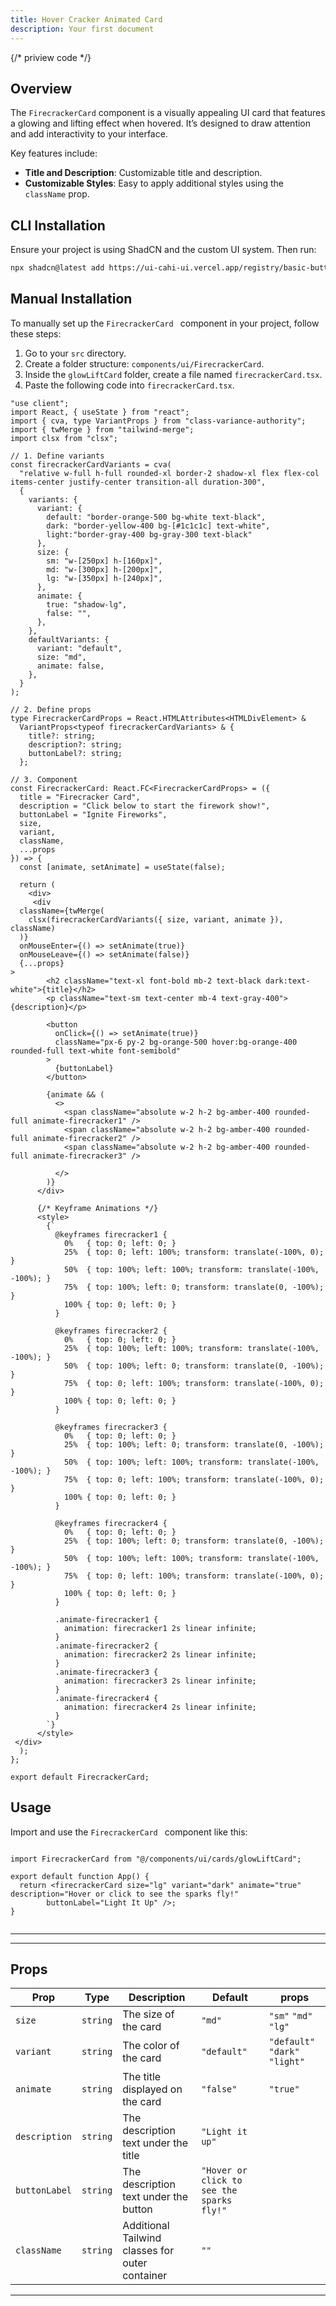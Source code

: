 ```yaml
---
title: Hover Cracker Animated Card
description: Your first document
---
```

{/* priview code  */}


## Overview

The `FirecrackerCard` component is a visually appealing UI card that features a glowing and lifting effect when hovered. It’s designed to draw attention and add interactivity to your interface.

Key features include:

- **Title and Description**: Customizable title and description.
- **Customizable Styles**: Easy to apply additional styles using the `className` prop.


<ComponentPreview code={FirecrackerCard}>
  <FireCrackerAnimatedCard></FireCrackerAnimatedCard>
</ComponentPreview>

## CLI Installation

Ensure your project is using ShadCN and the custom UI system. Then run:

```bash
npx shadcn@latest add https://ui-cahi-ui.vercel.app/registry/basic-button.json

```
## Manual Installation

To manually set up the `FirecrackerCard ` component in your project, follow these steps:

1. Go to your `src` directory.
2. Create a folder structure: `components/ui/FirecrackerCard`.
3. Inside the `glowLiftCard` folder, create a file named `firecrackerCard.tsx`.
4. Paste the following code into `firecrackerCard.tsx`.

```tsx
"use client";
import React, { useState } from "react";
import { cva, type VariantProps } from "class-variance-authority";
import { twMerge } from "tailwind-merge";
import clsx from "clsx";

// 1. Define variants
const firecrackerCardVariants = cva(
  "relative w-full h-full rounded-xl border-2 shadow-xl flex flex-col items-center justify-center transition-all duration-300",
  {
    variants: {
      variant: {
        default: "border-orange-500 bg-white text-black",
        dark: "border-yellow-400 bg-[#1c1c1c] text-white",
        light:"border-gray-400 bg-gray-300 text-black"
      },
      size: {
        sm: "w-[250px] h-[160px]",
        md: "w-[300px] h-[200px]",
        lg: "w-[350px] h-[240px]",
      },
      animate: {
        true: "shadow-lg",
        false: "",
      },
    },
    defaultVariants: {
      variant: "default",
      size: "md",
      animate: false,
    },
  }
);

// 2. Define props
type FirecrackerCardProps = React.HTMLAttributes<HTMLDivElement> &
  VariantProps<typeof firecrackerCardVariants> & {
    title?: string;
    description?: string;
    buttonLabel?: string;
  };

// 3. Component
const FirecrackerCard: React.FC<FirecrackerCardProps> = ({
  title = "Firecracker Card",
  description = "Click below to start the firework show!",
  buttonLabel = "Ignite Fireworks",
  size,
  variant,
  className,
  ...props
}) => {
  const [animate, setAnimate] = useState(false);

  return (
    <div>
     <div
  className={twMerge(
    clsx(firecrackerCardVariants({ size, variant, animate }), className)
  )}
  onMouseEnter={() => setAnimate(true)}
  onMouseLeave={() => setAnimate(false)}
  {...props}
>
        <h2 className="text-xl font-bold mb-2 text-black dark:text-white">{title}</h2>
        <p className="text-sm text-center mb-4 text-gray-400">{description}</p>

        <button
          onClick={() => setAnimate(true)}
          className="px-6 py-2 bg-orange-500 hover:bg-orange-400 rounded-full text-white font-semibold"
        >
          {buttonLabel}
        </button>

        {animate && (
          <>
            <span className="absolute w-2 h-2 bg-amber-400 rounded-full animate-firecracker1" />
            <span className="absolute w-2 h-2 bg-amber-400 rounded-full animate-firecracker2" />
            <span className="absolute w-2 h-2 bg-amber-400 rounded-full animate-firecracker3" />
           
          </>
        )}
      </div>

      {/* Keyframe Animations */}
      <style>
        {`
          @keyframes firecracker1 {
            0%   { top: 0; left: 0; }
            25%  { top: 0; left: 100%; transform: translate(-100%, 0); }
            50%  { top: 100%; left: 100%; transform: translate(-100%, -100%); }
            75%  { top: 100%; left: 0; transform: translate(0, -100%); }
            100% { top: 0; left: 0; }
          }

          @keyframes firecracker2 {
            0%   { top: 0; left: 0; }
            25%  { top: 100%; left: 100%; transform: translate(-100%, -100%); }
            50%  { top: 100%; left: 0; transform: translate(0, -100%); }
            75%  { top: 0; left: 100%; transform: translate(-100%, 0); }
            100% { top: 0; left: 0; }
          }

          @keyframes firecracker3 {
            0%   { top: 0; left: 0; }
            25%  { top: 100%; left: 0; transform: translate(0, -100%); }
            50%  { top: 100%; left: 100%; transform: translate(-100%, -100%); }
            75%  { top: 0; left: 100%; transform: translate(-100%, 0); }
            100% { top: 0; left: 0; }
          }

          @keyframes firecracker4 {
            0%   { top: 0; left: 0; }
            25%  { top: 100%; left: 0; transform: translate(0, -100%); }
            50%  { top: 100%; left: 100%; transform: translate(-100%, -100%); }
            75%  { top: 0; left: 100%; transform: translate(-100%, 0); }
            100% { top: 0; left: 0; }
          }

          .animate-firecracker1 {
            animation: firecracker1 2s linear infinite;
          }
          .animate-firecracker2 {
            animation: firecracker2 2s linear infinite;
          }
          .animate-firecracker3 {
            animation: firecracker3 2s linear infinite;
          }
          .animate-firecracker4 {
            animation: firecracker4 2s linear infinite;
          }
        `}
      </style>
 </div>
  );
};

export default FirecrackerCard;

```


## Usage
Import and use the `FirecrackerCard ` component like this:
```tsx

import FirecrackerCard from "@/components/ui/cards/glowLiftCard";

export default function App() {
  return <firecrackerCard size="lg" variant="dark" animate="true" description="Hover or click to see the sparks fly!"
        buttonLabel="Light It Up" />;
}


```
---

---

## Props

| **Prop**    | **Type**   | **Description**                                  | **Default**                                 | **props**         |
|-------------|------------|--------------------------------------------------|---------------------------------------------|-------------------|
| `size`     | `string`   | The size of the card                              | `"md"`                                      | `"sm"` `"md"` `"lg"`    |
| `variant`     | `string`   | The color of the card                          | `"default"`                                 | `"default"` `"dark"` `"light"`  |
| `animate`     | `string`   | The title displayed on the card                  | `"false"`                                 |     `"true"`            |
| `description` | `string`   | 	The description text under the title          | `"Light it up"`                             |                   |
| `buttonLabel` | `string`   | 	The description text under the button          | `"Hover or click to see the sparks fly!"`  |                   |
| `className` | `string`   | 	Additional Tailwind classes for outer container | `""`                                        |                   |
---